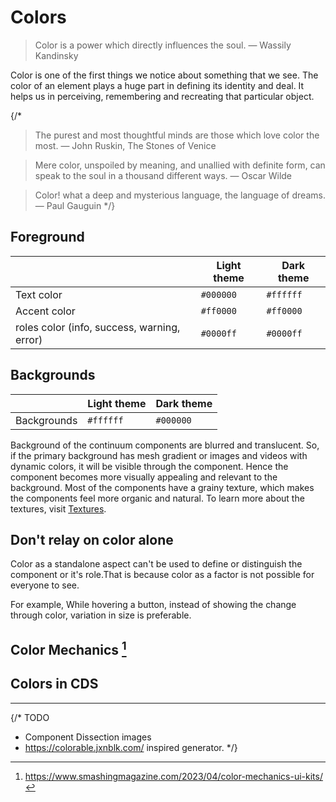 
# Colors

> Color is a power which directly influences the soul.
> ― Wassily Kandinsky

Color is one of the first things we notice about something that we see. The color of an element plays a huge part in defining its identity and deal. It helps us in perceiving, remembering and recreating that particular object.

{/*
> The purest and most thoughtful minds are those which love color the most.
> ― John Ruskin, The Stones of Venice

> Mere color, unspoiled by meaning, and unallied with definite form, can speak to the soul in a thousand different ways.
> ― Oscar Wilde

> Color! what a deep and mysterious language, the language of dreams.
> ― Paul Gauguin
*/}

## Foreground

|                                             | Light theme | Dark theme |
| ------------------------------------------- | ----------- | ---------- |
| Text color                                  | `#000000`   | `#ffffff`  |
| Accent color                                | `#ff0000`   | `#ff0000`  |
| roles color (info, success, warning, error) | `#0000ff`   | `#0000ff`  |

## Backgrounds

|             | Light theme | Dark theme |
| ----------- | ----------- | ---------- |
| Backgrounds | `#ffffff`   | `#000000`  |

Background of the continuum components are blurred and translucent. So, if the primary background has mesh gradient or images and videos with dynamic colors, it will be visible through the component.  Hence the component becomes more visually appealing and relevant 
to the background. Most of the components have a grainy texture, which makes the components feel more organic and natural. To learn more about the textures, visit [Textures](./texture).

## Don't relay on color alone

Color as a standalone aspect can't be used to define or distinguish the component or it's role.That is because color as a factor is not
possible for everyone to see.

For example, While hovering a button, instead of showing the change through color, variation in size is preferable.


## Color Mechanics [^1]
[^1]: https://www.smashingmagazine.com/2023/04/color-mechanics-ui-kits/

<Palette/>

## Colors in CDS

<ColorScheme />

---

{/* 
TODO
- Component Dissection images
- https://colorable.jxnblk.com/ inspired generator.
 */}
